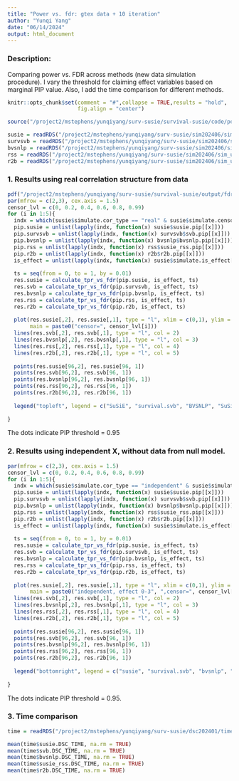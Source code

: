 ```yaml
---
title: "Power vs. fdr: gtex data + 10 iteration"
author: "Yunqi Yang"
date: "06/14/2024"
output: html_document
---
```


### Description:

Comparing power vs. FDR across methods (new data simulation procedure). I vary the threshold for claiming effect variables based on marginal PIP value. Also, I add the time comparison for different methods.

```r
knitr::opts_chunk$set(comment = "#",collapse = TRUE,results = "hold",
                      fig.align = "center")
```

```r
source("/project2/mstephens/yunqiyang/surv-susie/survival-susie/code/post_summary.R")
```

```r
susie = readRDS("/project2/mstephens/yunqiyang/surv-susie/sim202406/sim_ukb_niter10/susie.rds")
survsvb = readRDS("/project2/mstephens/yunqiyang/surv-susie/sim202406/sim_ukb_niter10/survsvb.rds")
bvsnlp = readRDS("/project2/mstephens/yunqiyang/surv-susie/sim202406/sim_ukb_niter10/bvsnlp.rds")
rss = readRDS("/project2/mstephens/yunqiyang/surv-susie/sim202406/sim_ukb_niter10/susie_rss.rds")
r2b = readRDS("/project2/mstephens/yunqiyang/surv-susie/sim202406/sim_ukb_niter10/r2b.rds")
```

### 1. Results using real correlation structure from data

```r
pdf("/project2/mstephens/yunqiyang/surv-susie/survival-susie/output/fdr_gtex.pdf", width= 12, height = 8)
par(mfrow = c(2,3), cex.axis = 1.5)
censor_lvl = c(0, 0.2, 0.4, 0.6, 0.8, 0.99)
for (i in 1:5){
  indx = which(susie$simulate.cor_type == "real" & susie$simulate.censor_lvl == censor_lvl[i])
  pip.susie = unlist(lapply(indx, function(x) susie$susie.pip[[x]]))
  pip.survsvb = unlist(lapply(indx, function(x) survsvb$svb.pip[[x]]))
  pip.bvsnlp = unlist(lapply(indx, function(x) bvsnlp$bvsnlp.pip[[x]]))
  pip.rss = unlist(lapply(indx, function(x) rss$susie_rss.pip[[x]]))
  pip.r2b = unlist(lapply(indx, function(x) r2b$r2b.pip[[x]]))
  is_effect = unlist(lapply(indx, function(x) susie$simulate.is_effect[[x]]))
  
  ts = seq(from = 0, to = 1, by = 0.01)
  res.susie = calculate_tpr_vs_fdr(pip.susie, is_effect, ts)
  res.svb = calculate_tpr_vs_fdr(pip.survsvb, is_effect, ts)
  res.bvsnlp = calculate_tpr_vs_fdr(pip.bvsnlp, is_effect, ts)
  res.rss = calculate_tpr_vs_fdr(pip.rss, is_effect, ts)
  res.r2b = calculate_tpr_vs_fdr(pip.r2b, is_effect, ts)
  
  plot(res.susie[,2], res.susie[,1], type = "l", xlim = c(0,1), ylim = c(0, 1), xlab = "FDR", ylab = "Power",
       main = paste0("censor=", censor_lvl[i]))
  lines(res.svb[,2], res.svb[,1], type = "l", col = 2)
  lines(res.bvsnlp[,2], res.bvsnlp[,1], type = "l", col = 3)
  lines(res.rss[,2], res.rss[,1], type = "l", col = 4)
  lines(res.r2b[,2], res.r2b[,1], type = "l", col = 5)
  
  points(res.susie[96,2], res.susie[96, 1])
  points(res.svb[96,2], res.svb[96, 1])
  points(res.bvsnlp[96,2], res.bvsnlp[96, 1])
  points(res.rss[96,2], res.rss[96, 1])
  points(res.r2b[96,2], res.r2b[96, 1])
  
  legend("topleft", legend = c("SuSiE", "survival.svb", "BVSNLP", "SuSiE.RSS", "R2BGLiMS"), col = c(1,2,3,4,5), lty = 1)
  
}

```
The dots indicate PIP threshold = 0.95


### 2. Results using independent X, without data from null model. 

```r
par(mfrow = c(2,3), cex.axis = 1.5)
censor_lvl = c(0, 0.2, 0.4, 0.6, 0.8, 0.99)
for (i in 1:5){
  indx = which(susie$simulate.cor_type == "independent" & susie$simulate.censor_lvl == censor_lvl[i])
  pip.susie = unlist(lapply(indx, function(x) susie$susie.pip[[x]]))
  pip.survsvb = unlist(lapply(indx, function(x) survsvb$svb.pip[[x]]))
  pip.bvsnlp = unlist(lapply(indx, function(x) bvsnlp$bvsnlp.pip[[x]]))
  pip.rss = unlist(lapply(indx, function(x) rss$susie_rss.pip[[x]]))
  pip.r2b = unlist(lapply(indx, function(x) r2b$r2b.pip[[x]]))
  is_effect = unlist(lapply(indx, function(x) susie$simulate.is_effect[[x]]))
  
  ts = seq(from = 0, to = 1, by = 0.01)
  res.susie = calculate_tpr_vs_fdr(pip.susie, is_effect, ts)
  res.svb = calculate_tpr_vs_fdr(pip.survsvb, is_effect, ts)
  res.bvsnlp = calculate_tpr_vs_fdr(pip.bvsnlp, is_effect, ts)
  res.rss = calculate_tpr_vs_fdr(pip.rss, is_effect, ts)
  res.r2b = calculate_tpr_vs_fdr(pip.r2b, is_effect, ts)
  
  plot(res.susie[,2], res.susie[,1], type = "l", xlim = c(0,1), ylim = c(0, 1), xlab = "FDR", ylab = "Power",
       main = paste0("independent, effect 0-3", ",censor=", censor_lvl[i]))
  lines(res.svb[,2], res.svb[,1], type = "l", col = 2)
  lines(res.bvsnlp[,2], res.bvsnlp[,1], type = "l", col = 3)
  lines(res.rss[,2], res.rss[,1], type = "l", col = 4)
  lines(res.r2b[,2], res.r2b[,1], type = "l", col = 5)
  
  points(res.susie[96,2], res.susie[96, 1])
  points(res.svb[96,2], res.svb[96, 1])
  points(res.bvsnlp[96,2], res.bvsnlp[96, 1])
  points(res.rss[96,2], res.rss[96, 1])
  points(res.r2b[96,2], res.r2b[96, 1])
  
  legend("bottomright", legend = c("susie", "survival.svb", "bvsnlp", "rss", "r2b"), col = c(1,2,3,4,5), lty = 1)
  
}

```

The dots indicate PIP threshold = 0.95.


### 3. Time comparison

```r
time = readRDS("/project2/mstephens/yunqiyang/surv-susie/dsc202401/time.rds")
```

```r
mean(time$susie.DSC_TIME, na.rm = TRUE)
mean(time$svb.DSC_TIME, na.rm = TRUE)
mean(time$bvsnlp.DSC_TIME, na.rm = TRUE)
mean(time$susie_rss.DSC_TIME, na.rm = TRUE)
mean(time$r2b.DSC_TIME, na.rm = TRUE)
```


